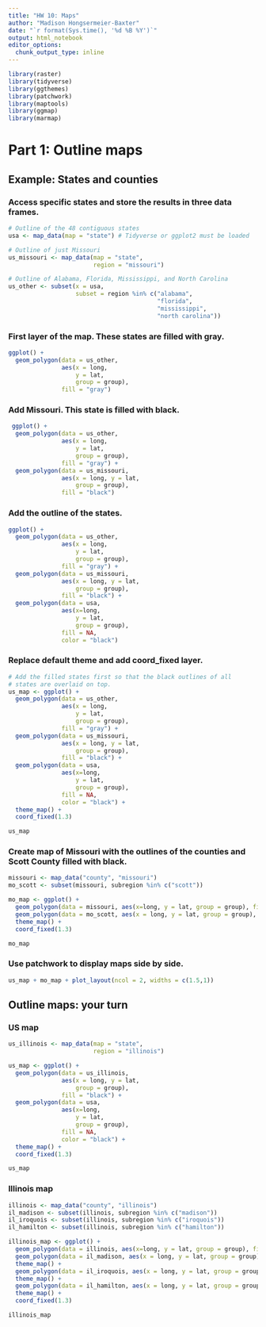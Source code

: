```yaml
---
title: "HW 10: Maps"
author: "Madison Hongsermeier-Baxter"
date: "`r format(Sys.time(), '%d %B %Y')`"
output: html_notebook
editor_options: 
  chunk_output_type: inline
---
```


```r
library(raster)
library(tidyverse)
library(ggthemes)
library(patchwork)
library(maptools)
library(ggmap)
library(marmap)
```

# Part 1: Outline maps

## Example: States and counties

### Access specific states and store the results in three data frames.
```r
# Outline of the 48 contiguous states
usa <- map_data(map = "state") # Tidyverse or ggplot2 must be loaded

# Outline of just Missouri
us_missouri <- map_data(map = "state",
                        region = "missouri")

# Outline of Alabama, Florida, Mississippi, and North Carolina
us_other <- subset(x = usa, 
                   subset = region %in% c("alabama",
                                          "florida",
                                          "mississippi",
                                          "north carolina"))
```

### First layer of the map. These states are filled with gray.
```r
ggplot() + 
  geom_polygon(data = us_other, 
               aes(x = long, 
                   y = lat, 
                   group = group), 
               fill = "gray")
```

### Add Missouri. This state is filled with black.
```r
 ggplot() + 
  geom_polygon(data = us_other, 
               aes(x = long, 
                   y = lat, 
                   group = group), 
               fill = "gray") +
  geom_polygon(data = us_missouri, 
               aes(x = long, y = lat, 
                   group = group), 
               fill = "black")
```

### Add the outline of the states.
```r
ggplot() + 
  geom_polygon(data = us_other, 
               aes(x = long, 
                   y = lat, 
                   group = group), 
               fill = "gray") +
  geom_polygon(data = us_missouri, 
               aes(x = long, y = lat, 
                   group = group), 
               fill = "black") +
  geom_polygon(data = usa, 
               aes(x=long, 
                   y = lat, 
                   group = group), 
               fill = NA, 
               color = "black")
```

### Replace default theme and add coord_fixed layer.
```r
# Add the filled states first so that the black outlines of all
# states are overlaid on top.
us_map <- ggplot() + 
  geom_polygon(data = us_other, 
               aes(x = long, 
                   y = lat, 
                   group = group), 
               fill = "gray") +
  geom_polygon(data = us_missouri, 
               aes(x = long, y = lat, 
                   group = group), 
               fill = "black") +
  geom_polygon(data = usa, 
               aes(x=long, 
                   y = lat, 
                   group = group), 
               fill = NA, 
               color = "black") + 
  theme_map() +
  coord_fixed(1.3)

us_map
```

### Create map of Missouri with the outlines of the counties and Scott County filled with black.
```r
missouri <- map_data("county", "missouri")
mo_scott <- subset(missouri, subregion %in% c("scott"))

mo_map <- ggplot() + 
  geom_polygon(data = missouri, aes(x=long, y = lat, group = group), fill = NA, color = "black") + 
  geom_polygon(data = mo_scott, aes(x = long, y = lat, group = group), fill = "black") +
  theme_map() +
  coord_fixed(1.3)

mo_map
```

### Use patchwork to display maps side by side.
```r
us_map + mo_map + plot_layout(ncol = 2, widths = c(1.5,1))
```

## Outline maps: your turn

### US map
```r
us_illinois <- map_data(map = "state",
                        region = "illinois")

us_map <- ggplot() + 
  geom_polygon(data = us_illinois, 
               aes(x = long, y = lat, 
                   group = group), 
               fill = "black") +
  geom_polygon(data = usa, 
               aes(x=long, 
                   y = lat, 
                   group = group), 
               fill = NA, 
               color = "black") + 
  theme_map() +
  coord_fixed(1.3)

us_map
```

### Illinois map
```r
illinois <- map_data("county", "illinois")
il_madison <- subset(illinois, subregion %in% c("madison"))
il_iroquois <- subset(illinois, subregion %in% c("iroquois"))
il_hamilton <- subset(illinois, subregion %in% c("hamilton"))

illinois_map <- ggplot() + 
  geom_polygon(data = illinois, aes(x=long, y = lat, group = group), fill = NA, color = "black") + 
  geom_polygon(data = il_madison, aes(x = long, y = lat, group = group), fill = "black") +
  theme_map() +
  geom_polygon(data = il_iroquois, aes(x = long, y = lat, group = group), fill = "gray") +
  theme_map() +
  geom_polygon(data = il_hamilton, aes(x = long, y = lat, group = group), fill = "gray") +
  theme_map() +
  coord_fixed(1.3)

illinois_map
```








